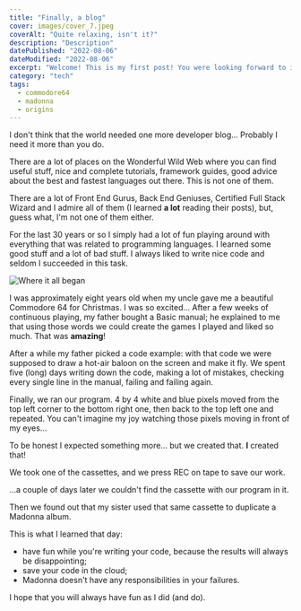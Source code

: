 ```yaml
---
title: "Finally, a blog"
cover: images/cover_7.jpeg
coverAlt: "Quite relaxing, isn't it?"
description: "Description"
datePublished: "2022-08-06"
dateModified: "2022-08-06"
excerpt: "Welcome! This is my first post! You were looking forward to it, weren't you? Go on and have a look at it"
category: "tech"
tags:
  - commodore64
  - madonna
  - origins
---
```


I don't think that the world needed one more developer blog... Probably I need it more than you do.

There are a lot of places on the Wonderful Wild Web where you can find useful stuff,
nice and complete tutorials, framework guides, good advice about the best and fastest languages
out there. This is not one of them.

There are a lot of Front End Gurus, Back End Geniuses, Certified Full Stack Wizard and I admire all of them
(I learned **a lot** reading their posts), but, guess what, I'm not one of them either.

For the last 30 years or so I simply had a lot of fun playing around with everything that was related to
programming languages. I learned some good stuff and a lot of bad stuff. I always liked to write nice code and
seldom I succeeded in this task.

![Where it all began](./images/commodore_64.jpg)

I was approximately eight years old when my uncle gave me a beautiful Commodore 64 for Christmas.
I was so excited... After a few weeks of continuous playing, my father bought a Basic manual;
he explained to me that using those words we could create the games I played and liked so much.
That was **amazing**!

After a while my father picked a code example: with that code we were supposed to draw a hot-air baloon
on the screen and make it fly. We spent five (long) days writing down the code, making a lot of
mistakes, checking every single line in the manual, failing and failing again.

Finally, we ran our program. 4 by 4 white and blue pixels moved from the top left corner to the
bottom right one, then back to the top left one and repeated. You can't imagine my joy watching
those pixels moving in front of my eyes...

To be honest I expected something more... but we created that. **I** created that!

We took one of the cassettes, and we press REC on tape to save our work.

...a couple of days later we couldn't find the cassette with our program in it.

Then we found out that my sister used that same cassette to duplicate a Madonna album.

This is what I learned that day:
- have fun while you're writing your code, because the results will always be disappointing;
- save your code in the cloud;
- Madonna doesn't have any responsibilities in your failures.

I hope that you will always have fun as I did (and do).
